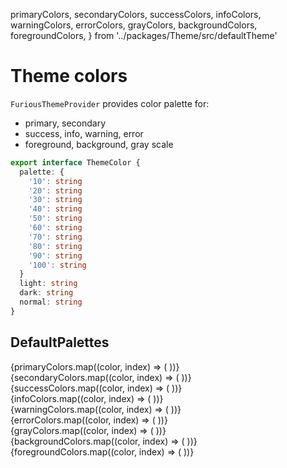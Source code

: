   primaryColors,
  secondaryColors,
  successColors,
  infoColors,
  warningColors,
  errorColors,
  grayColors,
  backgroundColors,
  foregroundColors,
} from '../packages/Theme/src/defaultTheme'

<Meta title="Docs/Theme/Colors" />

# Theme colors

`FuriousThemeProvider` provides color palette for:

- primary, secondary
- success, info, warning, error
- foreground, background, gray scale

```ts
export interface ThemeColor {
  palette: {
    '10': string
    '20': string
    '30': string
    '40': string
    '50': string
    '60': string
    '70': string
    '80': string
    '90': string
    '100': string
  }
  light: string
  dark: string
  normal: string
}
```

## DefaultPalettes

<Canvas>
  <div style={{ display: 'flex', flexDirection: 'row' }}>
    {primaryColors.map((color, index) => (
      <ColorCard
        key={color}
        color={color}
        active={index === 8 || index === 6 || index === 4}
      />
    ))}
  </div>
</Canvas>

<Canvas>
  <div style={{ display: 'flex', flexDirection: 'row' }}>
    {secondaryColors.map((color, index) => (
      <ColorCard
        key={color}
        color={color}
        active={index === 8 || index === 6 || index === 4}
      />
    ))}
  </div>
</Canvas>

<Canvas>
  <div style={{ display: 'flex', flexDirection: 'row' }}>
    {successColors.map((color, index) => (
      <ColorCard
        key={color}
        color={color}
        active={index === 8 || index === 6 || index === 4}
      />
    ))}
  </div>
</Canvas>

<Canvas>
  <div style={{ display: 'flex', flexDirection: 'row' }}>
    {infoColors.map((color, index) => (
      <ColorCard
        key={color}
        color={color}
        active={index === 8 || index === 6 || index === 4}
      />
    ))}
  </div>
</Canvas>

<Canvas>
  <div style={{ display: 'flex', flexDirection: 'row' }}>
    {warningColors.map((color, index) => (
      <ColorCard
        key={color}
        color={color}
        active={index === 8 || index === 6 || index === 4}
      />
    ))}
  </div>
</Canvas>

<Canvas>
  <div style={{ display: 'flex', flexDirection: 'row' }}>
    {errorColors.map((color, index) => (
      <ColorCard
        key={color}
        color={color}
        active={index === 8 || index === 6 || index === 4}
      />
    ))}
  </div>
</Canvas>

<Canvas>
  <div style={{ display: 'flex', flexDirection: 'row' }}>
    {grayColors.map((color, index) => (
      <ColorCard
        key={color}
        color={color}
        active={index === 8 || index === 6 || index === 4}
      />
    ))}
  </div>
</Canvas>

<Canvas>
  <div style={{ display: 'flex', flexDirection: 'row' }}>
    {backgroundColors.map((color, index) => (
      <ColorCard
        key={color}
        color={color}
        active={index === 8 || index === 6 || index === 4}
      />
    ))}
  </div>
</Canvas>

<Canvas>
  <div style={{ display: 'flex', flexDirection: 'row' }}>
    {foregroundColors.map((color, index) => (
      <ColorCard
        key={color}
        color={color}
        active={index === 8 || index === 6 || index === 4}
      />
    ))}
  </div>
</Canvas>
